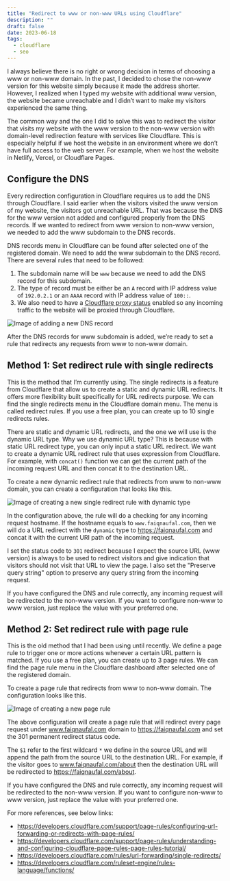 ```yaml
---
title: "Redirect to www or non-www URLs using Cloudflare"
description: ""
draft: false
date: 2023-06-18
tags:
  - cloudflare
  - seo
---
```


I always believe there is no right or wrong decision in terms of choosing a www or non-www  domain. In the past, I decided to chose the non-www version for this website simply because it made the address shorter. However, I realized when I typed my website with additional www version, the website became unreachable and I didn’t want to make my visitors experienced the same thing.

The common way and the one I did to solve this was to redirect the visitor that visits my website with the www version to the non-www version with domain-level redirection feature with services like Cloudflare. This is especially helpful if we host the website in an environment where we don’t have full access to the web server. For example, when we host the website in Netlify, Vercel, or Cloudflare Pages.

## Configure the DNS

Every redirection configuration in Cloudflare requires us to add the DNS through Cloudflare. I said earlier when the visitors visited the www version of my website, the visitors got unreachable URL. That was because the DNS for the www version not added and configured properly from the DNS records. If we wanted to redirect from www version to non-www version, we needed to add the www subdomain to the DNS records.

DNS records menu in Cloudflare can be found after selected one of the registered domain. We need to add the www subdomain to the DNS record. There are several rules that need to be followed:

1. The subdomain name will be `www` because we need to add the DNS record for this subdomain.
2. The type of record must be either be an `A` record with IP address value of `192.0.2.1` or an `AAAA` record with IP address value of `100::`.
3. We also need to have a [Cloudflare proxy status](https://developers.cloudflare.com/dns/manage-dns-records/reference/proxied-dns-records) enabled so any incoming traffic to the website will be proxied through Cloudflare.

![Image of adding a new DNS record](./add-dns-record.png "Image of adding a new DNS record")

After the DNS records for www subdomain is added, we’re ready to set a rule that redirects any requests from www to non-www domain.

## Method 1: Set redirect rule with single redirects

This is the method that I’m currently using. The single redirects is a feature from Cloudflare that allow us to create a static and dynamic URL redirects. It offers more flexibility built specifically for URL redirects purpose. We can find the single redirects menu in the Cloudflare domain menu. The menu is called redirect rules. If you use a free plan, you can create up to 10 single redirects rules.

There are static and dynamic URL redirects, and the one we will use is the dynamic URL type. Why we use dynamic URL type? This is because with static URL redirect type, you can only input a static URL redirect. We want to create a dynamic URL redirect rule that uses expression from Cloudflare. For example, with `concat()` function we can get the current path of the incoming request URL and then concat it to the destination URL.

To create a new dynamic redirect rule that redirects from www to non-www domain, you can create a configuration that looks like this.

![Image of creating a new single redirect rule with dynamic type](./add-single-redirects-rule.png "Image of creating a new single redirect rule with dynamic type")

In the configuration above, the rule will do a checking for any incoming request hostname. If the hostname equals to `www.faiqnaufal.com`, then we will do a URL redirect with the `dynamic` type to https://faiqnaufal.com and concat it with the current URI path of the incoming request.

I set the status code to `301` redirect because I expect the source URL (www version) is always to be used to redirect visitors and give indication that visitors should not visit that URL to view the page. I also set the "Preserve query string" option to preserve any query string from the incoming request.

If you have configured the DNS and rule correctly, any incoming request will be redirected to the non-www version. If you want to configure non-www to www version, just replace the value with your preferred one.

## Method 2: Set redirect rule with page rule

This is the old method that I had been using until recently. We define a page rule to trigger one or more actions whenever a certain URL pattern is matched. If you use a free plan, you can create up to 3 page rules. We can find the page rule menu in the Cloudflare dashboard after selected one of the registered domain.

To create a page rule that redirects from www to non-www domain. The configuration looks like this.

![Image of creating a new page rule](./add-page-rule.png "Image of creating a new page rule")

The above configuration will create a page rule that will redirect every page request under www.faiqnaufal.com domain to https://faiqnaufal.com and set the 301 permanent redirect status code.

The `$1` refer to the first wildcard `*` we define in the source URL and will append the path from the source URL to the destination URL. For example, if the visitor goes to www.faiqnaufal.com/about then the destination URL will be redirected to  https://faiqnaufal.com/about.

If you have configured the DNS and rule correctly, any incoming request will be redirected to the non-www version. If you want to configure non-www to www version, just replace the value with your preferred one.

For more references, see below links:
- https://developers.cloudflare.com/support/page-rules/configuring-url-forwarding-or-redirects-with-page-rules/
- https://developers.cloudflare.com/support/page-rules/understanding-and-configuring-cloudflare-page-rules-page-rules-tutorial/
- https://developers.cloudflare.com/rules/url-forwarding/single-redirects/
- https://developers.cloudflare.com/ruleset-engine/rules-language/functions/
